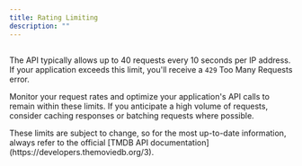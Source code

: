 ---
title: Rating Limiting
description: ""
---

##
The API typically allows up to 40 requests every 10 seconds per IP address. If your
application exceeds this limit, you'll receive a `429` Too Many Requests error.

Monitor your request rates and optimize your application's API calls to remain within 
these limits. If you anticipate a high volume of requests, consider caching responses 
or batching requests where possible.

<Note>
    These limits are subject to change, so for the most up-to-date information, always 
    refer to the official [TMDB API documentation](https://developers.themoviedb.org/3).
</Note>